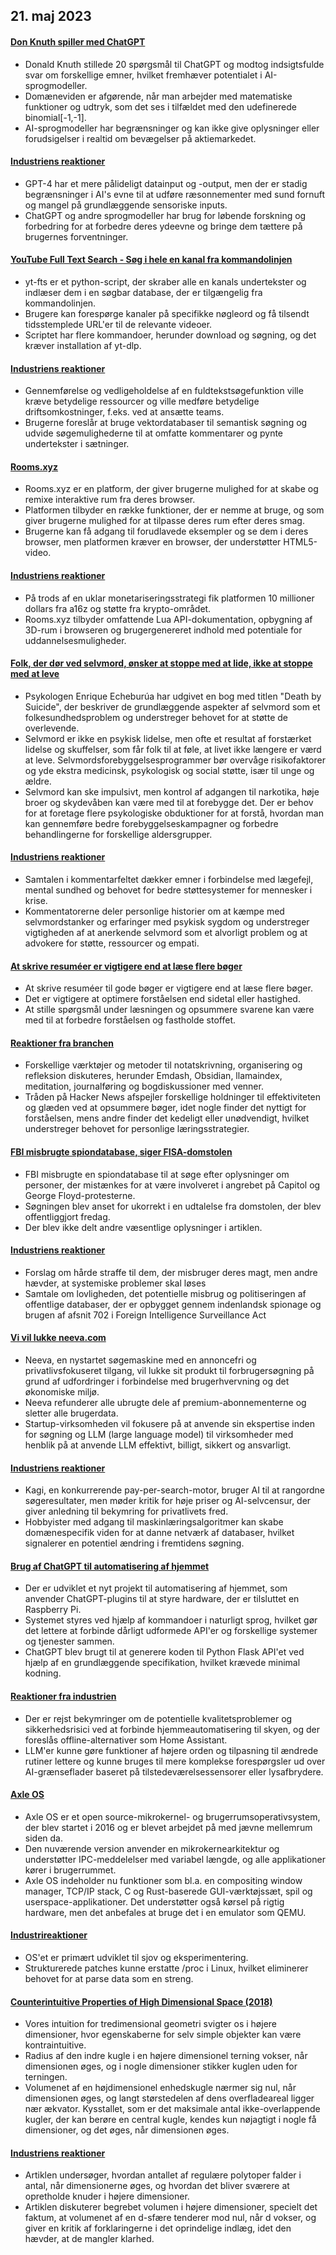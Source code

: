 

<CallToAction />

<Steps>

## 21. maj 2023

#### [Don Knuth spiller med ChatGPT](https://cs.stanford.edu/~knuth/chatGPT20.txt)

- Donald Knuth stillede 20 spørgsmål til ChatGPT og modtog indsigtsfulde svar om forskellige emner, hvilket fremhæver potentialet i AI-sprogmodeller.
- Domæneviden er afgørende, når man arbejder med matematiske funktioner og udtryk, som det ses i tilfældet med den udefinerede binomial[-1,-1].
- AI-sprogmodeller har begrænsninger og kan ikke give oplysninger eller forudsigelser i realtid om bevægelser på aktiemarkedet.

#### [Industriens reaktioner](http://news.ycombinator.com/item?id=36012360)

- GPT-4 har et mere pålideligt datainput og -output, men der er stadig begrænsninger i AI's evne til at udføre ræsonnementer med sund fornuft og mangel på grundlæggende sensoriske inputs.
- ChatGPT og andre sprogmodeller har brug for løbende forskning og forbedring for at forbedre deres ydeevne og bringe dem tættere på brugernes forventninger.

#### [YouTube Full Text Search - Søg i hele en kanal fra kommandolinjen](https://github.com/NotJoeMartinez/yt-fts)

- yt-fts er et python-script, der skraber alle en kanals undertekster og indlæser dem i en søgbar database, der er tilgængelig fra kommandolinjen.
- Brugere kan forespørge kanaler på specifikke nøgleord og få tilsendt tidsstemplede URL'er til de relevante videoer.
- Scriptet har flere kommandoer, herunder download og søgning, og det kræver installation af yt-dlp.

#### [Industriens reaktioner](http://news.ycombinator.com/item?id=36009774)

- Gennemførelse og vedligeholdelse af en fuldtekstsøgefunktion ville kræve betydelige ressourcer og ville medføre betydelige driftsomkostninger, f.eks. ved at ansætte teams.
- Brugerne foreslår at bruge vektordatabaser til semantisk søgning og udvide søgemulighederne til at omfatte kommentarer og pynte undertekster i sætninger.

#### [Rooms.xyz](https://rooms.xyz/)

- Rooms.xyz er en platform, der giver brugerne mulighed for at skabe og remixe interaktive rum fra deres browser.
- Platformen tilbyder en række funktioner, der er nemme at bruge, og som giver brugerne mulighed for at tilpasse deres rum efter deres smag.
- Brugerne kan få adgang til forudlavede eksempler og se dem i deres browser, men platformen kræver en browser, der understøtter HTML5-video.

#### [Industriens reaktioner](http://news.ycombinator.com/item?id=36009430)

- På trods af en uklar monetariseringsstrategi fik platformen 10 millioner dollars fra a16z og støtte fra krypto-området.
- Rooms.xyz tilbyder omfattende Lua API-dokumentation, opbygning af 3D-rum i browseren og brugergenereret indhold med potentiale for uddannelsesmuligheder.

#### [Folk, der dør ved selvmord, ønsker at stoppe med at lide, ikke at stoppe med at leve](https://english.elpais.com/science-tech/2023-05-20/psychologist-enrique-echeburua-people-who-die-by-suicide-want-to-stop-suffering-not-to-stop-living.html)

- Psykologen Enrique Echeburúa har udgivet en bog med titlen "Death by Suicide", der beskriver de grundlæggende aspekter af selvmord som et folkesundhedsproblem og understreger behovet for at støtte de overlevende.
- Selvmord er ikke en psykisk lidelse, men ofte et resultat af forstærket lidelse og skuffelser, som får folk til at føle, at livet ikke længere er værd at leve. Selvmordsforebyggelsesprogrammer bør overvåge risikofaktorer og yde ekstra medicinsk, psykologisk og social støtte, især til unge og ældre.
- Selvmord kan ske impulsivt, men kontrol af adgangen til narkotika, høje broer og skydevåben kan være med til at forebygge det. Der er behov for at foretage flere psykologiske obduktioner for at forstå, hvordan man kan gennemføre bedre forebyggelseskampagner og forbedre behandlingerne for forskellige aldersgrupper.

#### [Industriens reaktioner](http://news.ycombinator.com/item?id=36010975)

- Samtalen i kommentarfeltet dækker emner i forbindelse med lægefejl, mental sundhed og behovet for bedre støttesystemer for mennesker i krise.
- Kommentatorerne deler personlige historier om at kæmpe med selvmordstanker og erfaringer med psykisk sygdom og understreger vigtigheden af at anerkende selvmord som et alvorligt problem og at advokere for støtte, ressourcer og empati.

#### [At skrive resuméer er vigtigere end at læse flere bøger](https://www.andreasfragner.com/writing/writing-summaries)

- At skrive resuméer til gode bøger er vigtigere end at læse flere bøger.
- Det er vigtigere at optimere forståelsen end sidetal eller hastighed.
- At stille spørgsmål under læsningen og opsummere svarene kan være med til at forbedre forståelsen og fastholde stoffet.

#### [Reaktioner fra branchen](http://news.ycombinator.com/item?id=36011599)

- Forskellige værktøjer og metoder til notatskrivning, organisering og refleksion diskuteres, herunder Emdash, Obsidian, llamaindex, meditation, journalføring og bogdiskussioner med venner.
- Tråden på Hacker News afspejler forskellige holdninger til effektiviteten og glæden ved at opsummere bøger, idet nogle finder det nyttigt for forståelsen, mens andre finder det kedeligt eller unødvendigt, hvilket understreger behovet for personlige læringsstrategier.

#### [FBI misbrugte spiondatabase, siger FISA-domstolen](https://www.wsj.com/articles/fbi-improperly-searched-spy-database-for-information-on-americans-court-says-2f12bcd)

- FBI misbrugte en spiondatabase til at søge efter oplysninger om personer, der mistænkes for at være involveret i angrebet på Capitol og George Floyd-protesterne.
- Søgningen blev anset for ukorrekt i en udtalelse fra domstolen, der blev offentliggjort fredag.
- Der blev ikke delt andre væsentlige oplysninger i artiklen.

#### [Industriens reaktioner](http://news.ycombinator.com/item?id=36011550)

- Forslag om hårde straffe til dem, der misbruger deres magt, men andre hævder, at systemiske problemer skal løses
- Samtale om lovligheden, det potentielle misbrug og politiseringen af offentlige databaser, der er opbygget gennem indenlandsk spionage og brugen af afsnit 702 i Foreign Intelligence Surveillance Act

#### [Vi vil lukke neeva.com](https://neeva.com/blog/may-announcement)

- Neeva, en nystartet søgemaskine med en annoncefri og privatlivsfokuseret tilgang, vil lukke sit produkt til forbrugersøgning på grund af udfordringer i forbindelse med brugerhvervning og det økonomiske miljø.
- Neeva refunderer alle ubrugte dele af premium-abonnementerne og sletter alle brugerdata.
- Startup-virksomheden vil fokusere på at anvende sin ekspertise inden for søgning og LLM (large language model) til virksomheder med henblik på at anvende LLM effektivt, billigt, sikkert og ansvarligt.

#### [Industriens reaktioner](http://news.ycombinator.com/item?id=36013783)

- Kagi, en konkurrerende pay-per-search-motor, bruger AI til at rangordne søgeresultater, men møder kritik for høje priser og AI-selvcensur, der giver anledning til bekymring for privatlivets fred.
- Hobbyister med adgang til maskinlæringsalgoritmer kan skabe domænespecifik viden for at danne netværk af databaser, hvilket signalerer en potentiel ændring i fremtidens søgning.

#### [Brug af ChatGPT til automatisering af hjemmet](https://www.atomic14.com/2023/05/14/is-this-the-future-of-home-automation.html)

- Der er udviklet et nyt projekt til automatisering af hjemmet, som anvender ChatGPT-plugins til at styre hardware, der er tilsluttet en Raspberry Pi.
- Systemet styres ved hjælp af kommandoer i naturligt sprog, hvilket gør det lettere at forbinde dårligt udformede API'er og forskellige systemer og tjenester sammen.
- ChatGPT blev brugt til at generere koden til Python Flask API'et ved hjælp af en grundlæggende specifikation, hvilket krævede minimal kodning.

#### [Reaktioner fra industrien](http://news.ycombinator.com/item?id=36013571)

- Der er rejst bekymringer om de potentielle kvalitetsproblemer og sikkerhedsrisici ved at forbinde hjemmeautomatisering til skyen, og der foreslås offline-alternativer som Home Assistant.
- LLM'er kunne gøre funktioner af højere orden og tilpasning til ændrede rutiner lettere og kunne bruges til mere komplekse forespørgsler ud over AI-grænseflader baseret på tilstedeværelsessensorer eller lysafbrydere.

#### [Axle OS](https://axleos.com/)

- Axle OS er et open source-mikrokernel- og brugerrumsoperativsystem, der blev startet i 2016 og er blevet arbejdet på med jævne mellemrum siden da.
- Den nuværende version anvender en mikrokernearkitektur og understøtter IPC-meddelelser med variabel længde, og alle applikationer kører i brugerrummet.
- Axle OS indeholder nu funktioner som bl.a. en compositing window manager, TCP/IP stack, C og Rust-baserede GUI-værktøjssæt, spil og userspace-applikationer. Det understøtter også kørsel på rigtig hardware, men det anbefales at bruge det i en emulator som QEMU.

#### [Industrireaktioner](http://news.ycombinator.com/item?id=36008526)

- OS'et er primært udviklet til sjov og eksperimentering.
- Strukturerede patches kunne erstatte /proc i Linux, hvilket eliminerer behovet for at parse data som en streng.

#### [Counterintuitive Properties of High Dimensional Space (2018)](https://marckhoury.github.io/blog/counterintuitive-properties-of-high-dimensional-space/)

- Vores intuition for tredimensional geometri svigter os i højere dimensioner, hvor egenskaberne for selv simple objekter kan være kontraintuitive.
- Radius af den indre kugle i en højere dimensionel terning vokser, når dimensionen øges, og i nogle dimensioner stikker kuglen uden for terningen.
- Volumenet af en højdimensionel enhedskugle nærmer sig nul, når dimensionen øges, og langt størstedelen af dens overfladeareal ligger nær ækvator. Kysstallet, som er det maksimale antal ikke-overlappende kugler, der kan berøre en central kugle, kendes kun nøjagtigt i nogle få dimensioner, og det øges, når dimensionen øges.

#### [Industriens reaktioner](http://news.ycombinator.com/item?id=36009667)

- Artiklen undersøger, hvordan antallet af regulære polytoper falder i antal, når dimensionerne øges, og hvordan det bliver sværere at opretholde knuder i højere dimensioner.
- Artiklen diskuterer begrebet volumen i højere dimensioner, specielt det faktum, at volumenet af en d-sfære tenderer mod nul, når d vokser, og giver en kritik af forklaringerne i det oprindelige indlæg, idet den hævder, at de mangler klarhed.

</Steps>
